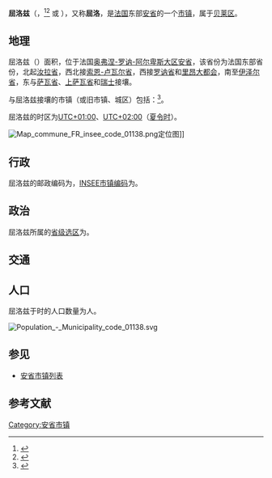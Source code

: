 {{noteTA|G1=法国地名}}
{{Infobox French commune
|name                    = 屈洛兹
|native name             = Culoz
|arrondissement          = [[贝莱区|贝莱区]]
}}
'''屈洛兹'''（{{lang-fr|Culoz}}，{{IPA-fr|kylɔz}}<ref>{{Citation|title=MAIRIE DE CULOZ|url=https://www.youtube.com/watch?v=lJtCCeZ2NVQ&t=12s|accessdate=2021-07-29|archive-date=2021-07-29|archive-url=https://web.archive.org/web/20210729015211/https://www.youtube.com/watch?v=lJtCCeZ2NVQ&t=12s|dead-url=no}}</ref><ref>{{Citation|title=Interview - Franck Andre-Masse / Maire de Culoz|url=https://www.youtube.com/watch?v=pgCWqzRDrtw&t=205s|accessdate=2021-07-29|archive-date=2021-07-29|archive-url=https://web.archive.org/web/20210729015210/https://www.youtube.com/watch?v=pgCWqzRDrtw&t=205s|dead-url=no}}</ref> 或 {{IPA-fr|kylo|}}），又称'''屈洛'''，是[[法国|法国]]东部[[安省_(法國)|安省]]的一个[[市镇_(法国)|市镇]]，属于[[贝莱区|贝莱区]]。

== 地理 ==
屈洛兹（{{wikidata|property|linked|P625}}）面积{{wikidata|properties|P2046}}，位于法国[[奥弗涅-罗讷-阿尔卑斯大区|奥弗涅-罗讷-阿尔卑斯大区]][[安省_(法國)|安省]]，该省份为法国东部省份，北起[[汝拉省|汝拉省]]，西北接[[索恩-卢瓦尔省|索恩-卢瓦尔省]]，西接[[罗讷省|罗讷省]]和[[里昂大都会|里昂大都会]]，南至[[伊泽尔省|伊泽尔省]]，东与[[萨瓦省|萨瓦省]]、[[上萨瓦省|上萨瓦省]]和[[瑞士|瑞士]]接壤。

与屈洛兹接壤的市镇（或旧市镇、城区）包括：{{Wikidata|properties|linked|P47}}<ref name="geo">{{Cite web|url=https://www.geoportail.gouv.fr/carte|title=Carte|accessdate=2020-03-22|author=Géoportail|language=fr|publisher=Géoportail|archive-date=2017-01-29|archive-url=https://web.archive.org/web/20170129154129/https://www.geoportail.gouv.fr/carte/|dead-url=no}}</ref>。

屈洛兹的时区为[[UTC+01:00|UTC+01:00]]、[[UTC+02:00|UTC+02:00]]（[[夏时制|夏令时]]）。

[[File:Map_commune_FR_insee_code_01138.png|thumb]]定位图]]{{Clear|left}}
== 行政 ==
屈洛兹的邮政编码为{{wikidata|properties|P281}}，[[法国国家统计与经济研究所|INSEE市镇编码]]为{{wikidata|properties|P374}}。

== 政治 ==
屈洛兹所属的[[縣_(法國)|省级选区]]为{{WikidataLink|{{wikidata|properties|raw|best||P7938}}}}。

== 交通 ==
{{main|屈洛兹站}}

== 人口 ==
屈洛兹于{{wikidata|qualifier|P1082|P585}}时的人口数量为{{wikidata|property|raw|P1082}}人。

[[File:Population_-_Municipality_code_01138.svg|thumb]]{{Clear|left}}
==参见==
*[[安省市镇列表|安省市镇列表]]

== 参考文献 ==
{{reflist}}

{{安省市鎮}}
[[Category:安省市镇|Category:安省市镇]]